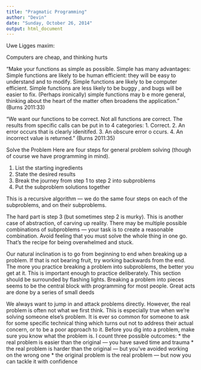 ```yaml
---
title: "Pragmatic Programming"
author: "Devin"
date: "Sunday, October 26, 2014"
output: html_document
---
```


Uwe Ligges maxim:

Computers are cheap, and thinking hurts

"Make your functions as simple as possible. Simple has many advantages: Simple functions are likely to be human efficient: they will be easy to understand and to modify. Simple functions are likely to be computer efficient. Simple functions are less likely to be buggy , and bugs will be easier to fix. (Perhaps ironically) simple functions may b e more general, thinking about the heart of the matter often broadens the application." (Burns 2011:33)

"We want our functions to be correct. Not all functions are correct. The results from specific calls can be put in to 4 categories: 
1. Correct. 
2. An error occurs that is clearly idenitifed. 
3. An obscure error o ccurs. 
4. An incorrect value is returned." (Burns 2011:35)

Solve the Problem Here are four steps for general problem solving (though of course we have programming in mind). 

1. List the starting ingredients 
2. State the desired results 
3. Break the journey from step 1 to step 2 into subproblems 
4. Put the subproblem solutions together 

This is a recursive algorithm --- we do the same four steps on each of the subproblems, and on their subproblems.

The hard part is step 3 (but sometimes step 2 is murky). This is another case of abstraction, of carving up reality. There may be multiple possible combinations of subproblems --- your task is to create a reasonable combination. Avoid feeling that you must solve the whole thing in one go. That's the recipe for being overwhelmed and stuck.

Our natural inclination is to go from beginning to end when breaking up a problem. If that is not bearing fruit, try working backwards from the end. The more you practice breaking a problem into subproblems, the better you get at it. This is important enough to practice deliberately. This section should be surrounded by flashing lights. Breaking a problem into pieces seems to be the central block with programming for most people. Great acts are done by a series of small deeds

We always want to jump in and attack problems directly. However, the real problem is often not what we first think. This is especially true when we're solving someone else's problem. It is ever so common for someone to ask for some specific technical thing which turns out not to address their actual concern, or to be a poor approach to it. Before you dig into a problem, make sure you know what the problem is. 
I count three possible outcomes: 
* the real problem is easier than the original --- you have saved time and trauma 
* the real problem is harder than the original --- but you've avoided working on the wrong one 
* the original problem is the real problem --- but now you can tackle it with confidence